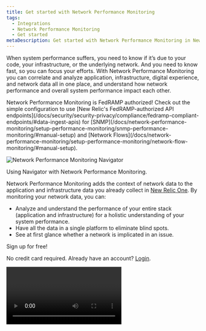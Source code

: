 ```yaml
---
title: Get started with Network Performance Monitoring
tags:
  - Integrations
  - Network Performance Monitoring
  - Get started
metaDescription: Get started with Network Performance Monitoring in New Relic One.
---
```


When system performance suffers, you need to know if it’s due to your code, your infrastructure, or the underlying network. And you need to know fast, so you can focus your efforts. With Network Performance Monitoring you can correlate and analyze application, infrastructure, digital experience, and network data all in one place, and understand how network performance and overall system performance impact each other.

<Callout variant="tip">
  Network Performance Monitoring is FedRAMP authorized! 
  Check out the simple configuration to use [New Relic's FedRAMP-authorized API endpoints](/docs/security/security-privacy/compliance/fedramp-compliant-endpoints/#data-ingest-apis) for [SNMP](/docs/network-performance-monitoring/setup-performance-monitoring/snmp-performance-monitoring/#manual-setup) and [Network Flows](/docs/network-performance-monitoring/setup-performance-monitoring/network-flow-monitoring/#manual-setup).
</Callout>

![Network Performance Monitoring Navigator](./images/overview_navigator.jpg 'Network Performance Monitoring Navigator')

<figcaption>Using Navigator with Network Performance Monitoring.</figcaption>

Network Performance Monitoring adds the context of network data to the application and infrastructure data you already collect in [New Relic One](https://one.newrelic.com). By monitoring your network data, you can:

- Analyze and understand the performance of your entire stack (application and infrastructure) for a holistic understanding of your system performance.
- Have all the data in a single platform to eliminate blind spots.
- See at first glance whether a network is implicated in an issue.

<ButtonGroup>
  <ButtonLink role="button" to="https://newrelic.com/signup" variant="primary">
    Sign up for free!
  </ButtonLink>
</ButtonGroup>

No credit card required. Already have an account? [Login](http://one.newrelic.com/).

<Video id="2GH8YrEv9YA" type="youtube" />

## Types of network performance data [#network-performance-data-types]

You can monitor the following types of network performance data:

- **SNMP data**: Simple Network Management Protocol (SNMP) is an application–layer protocol for exchanging management information between network devices. To send SNMP data to [New Relic One](https://one.newrelic.com), see [Set up SNMP data monitoring](/docs/network-performance-monitoring/setup-performance-monitoring/snmp-performance-monitoring).
- **Network flow data**: It captures information about the IP traffic going to and from network interfaces in your on-premises network. To send network flow data to [New Relic One](https://one.newrelic.com), see [Set up network flow data monitoring](/docs/network-performance-monitoring/setup-performance-monitoring/network-flow-monitoring).

<Callout variant="important">
  We recommend configuring both SNMP and network flow data for better visibility
  into your network. This will provide both performance metrics and traffic
  patterns to troubleshoot and optimize your network.
</Callout>

## High level architecture overview [#architecture]

Our solution is based on the [ktranslate](https://github.com/kentik/ktranslate) docker container developed by our partner, Kentik. This single container image is hosted in your environment to collect and process your data to be exported to the Event, Metric, and Log APIs and displayed in New Relic One.

![Overview of Network Performance Monitoring architecture](./images/NPM_architecture.png 'Overview of Network Performance Monitoring architecture')

<figcaption>
  Overview of Network Performance Monitoring architecture.
</figcaption>
